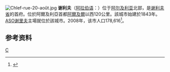 [[File:Chlef-rue-20-août.jpg|thumb]]
'''谢利夫'''（[[阿拉伯语|阿拉伯语]]：'''{{rtl-lang|ar|الشلف}}'''）位于[[阿尔及利亚|阿尔及利亚]]北部，是[[谢利夫省|谢利夫省]]的首府。位於阿爾及利亞首都[[阿爾及爾|阿爾及爾]]以西120公里。該城市始建於1843年。[[ASO谢里夫|ASO谢里夫]]主場就位於該城市。2008年，该市人口178,616<ref>{{cite web |url=http://www.world-gazetteer.com/wg.php?x=&men=gcis&lng=en&des=wg&srt=npan&col=abcdefghinoq&msz=1500&geo=-66 |title=Algeria – largest cities |publisher=World Gazeteer |accessdate=11 February 2013 |url-status=yes |archiveurl=https://web.archive.org/web/20120515215832/http://www.world-gazetteer.com/wg.php?x= |archivedate=2012-05-15 }}</ref>。

==参考资料==
{{reflist}}

{{algeria-geo-stub}}
{{coord|display=title}}
[[Category:阿尔及利亚城市|C]]